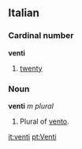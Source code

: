 ==Italian==
===Cardinal number===
'''venti'''

#[[twenty]]

===Noun===
'''venti''' ''m plural''

#Plural of [[vento]].

[[it:venti]]
[[pt:Venti]]